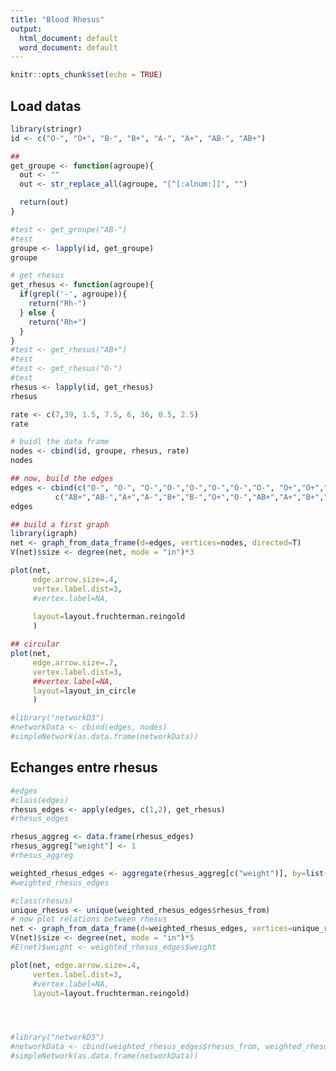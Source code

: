 ```yaml
---
title: "Blood Rhesus"
output:
  html_document: default
  word_document: default
---
```


```r
knitr::opts_chunk$set(echo = TRUE)
```

## Load datas

```r
library(stringr)
id <- c("O-", "O+", "B-", "B+", "A-", "A+", "AB-", "AB+")

## 
get_groupe <- function(agroupe){
  out <- ""
  out <- str_replace_all(agroupe, "[^[:alnum:]]", "")

  return(out)
}

#test <- get_groupe("AB-")
#test
groupe <- lapply(id, get_groupe)
groupe

# get rhesus
get_rhesus <- function(agroupe){
  if(grepl('-', agroupe)){
    return("Rh-")
  } else {
    return("Rh+")
  }
}
#test <- get_rhesus("AB+")
#test
#test <- get_rhesus("O-")
#test
rhesus <- lapply(id, get_rhesus)
rhesus

rate <- c(7,39, 1.5, 7.5, 6, 36, 0.5, 2.5)
rate

# buidl the data frame
nodes <- cbind(id, groupe, rhesus, rate)
nodes

## now, build the edges
edges <- cbind(c("O-", "O-", "O-","O-","O-","O-","O-","O-", "O+","O+","O+","O+","B-","B-","B-","B-","B+","B+","A-","A-","A-","A-","A+","A+","AB-","AB-","AB+"),
          c("AB+","AB-","A+","A-","B+","B-","O+","O-","AB+","A+","B+","O+","AB+","AB-","B+","B-","AB+","B+", "AB+", "AB-", "A+", "A-", "AB+", "A+", "AB+", "AB-", "AB+"))
edges

## build a first graph
library(igraph)
net <- graph_from_data_frame(d=edges, vertices=nodes, directed=T) 
V(net)$size <- degree(net, mode = "in")*3

plot(net,
     edge.arrow.size=.4,
     vertex.label.dist=3,
     #vertex.label=NA,
     
     layout=layout.fruchterman.reingold
     )

## circular
plot(net,
     edge.arrow.size=.7,
     vertex.label.dist=3,
     ##vertex.label=NA,
     layout=layout_in_circle
     )

#library("networkD3")
#networkData <- cbind(edges, nodes)
#simpleNetwork(as.data.frame(networkData))


```

## Echanges entre rhesus

```r
#edges
#class(edges)
rhesus_edges <- apply(edges, c(1,2), get_rhesus)
#rhesus_edges

rhesus_aggreg <- data.frame(rhesus_edges)
rhesus_aggreg["weight"] <- 1
#rhesus_aggreg

weighted_rhesus_edges <- aggregate(rhesus_aggreg[c("weight")], by=list(rhesus_from=rhesus_aggreg$X1, rhesus_to=rhesus_aggreg$X2), FUN=sum, na.rm=TRUE)
#weighted_rhesus_edges

#class(rhesus)
unique_rhesus <- unique(weighted_rhesus_edges$rhesus_from)
# now plot relations between rhesus
net <- graph_from_data_frame(d=weighted_rhesus_edges, vertices=unique_rhesus, directed=T) 
V(net)$size <- degree(net, mode = "in")*5
#E(net)$weight <- weighted_rhesus_edges$weight

plot(net, edge.arrow.size=.4,
     vertex.label.dist=3,
     #vertex.label=NA,
     layout=layout.fruchterman.reingold)




#library("networkD3")
#networkData <- cbind(weighted_rhesus_edges$rhesus_from, weighted_rhesus_edges$rhesus_to)
#simpleNetwork(as.data.frame(networkData))

```

